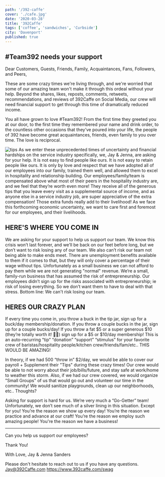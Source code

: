 ```yaml
---
path: '/392-caffe'
cover: './cafe.jpg'
date: '2020-03-28'
title: '392Caffe'
tags: ['coffee', 'sandwiches', 'Curbside']
city: 'Davenport'
published: true
---
```


## #Team392 needs your support

Dear Customers, Guests, Friends, Family, Acquaintances, Fans, Followers, and Peers,

These are some crazy times we're living through, and we're worried that some of our amazing team won't make it through this ordeal without your help. Beyond the shares, likes, reposts, comments, retweets, recommendations, and reviews of 392Caffe on Social Media, our crew will need financial support to get through this time of dramatically reduced income.

You all have grown to love #Team392! From the first time they greeted you at our door, to the first time they remembered your name and drink order, to the countless other occasions that they’ve poured into your life, the people of 392 have become great acquaintances, friends, even family to you over time. The love is reciprocal.

![tips](./tips.jpg)
As we enter these unprecedented times of uncertainty and financial hardships on the service industry specifically, we, Jay & Jenna, are asking for your help. It is not easy to find people like ours. It is not easy to retain people like ours. It is only by love and respect that we have adopted all of our employees into our family, trained them well, and allowed them to excel in hospitality and relationship building. Our employees/family/team is compensated above what most of their peers in the hospitality industry are, and we feel that they’re worth even more! They receive all of the generous tips that you leave every visit as a supplemental source of income, and as anyone else in a service industry job, are super appreciative of the extra compensation! Those extra funds really add to their livelihood! As we face this forthcoming economic uncertainty, we want to care first and foremost for our employees, and their livelihoods.

## HERE'S WHERE YOU COME IN

We are asking for your support to help us support our team. We know this crisis won’t last forever, and we’ll be back on our feet before long, but we don’t want to risk losing any of our team. We also can’t risk our team not being able to make ends meet. There are unemployment benefits available to them if it comes to that, but they will only cover a percentage of their wage without tips. Unfortunately as a small business we can not afford to pay them while we are not generating "normal" revenue. We’re a small, family-run business that has assumed the risk of entrepreneurship. Our employees didn’t sign up for the risks associated with entrepreneurship; ie risk of losing everything. So we don’t want them to have to deal with that stress. Bottom line: We can't risk losing our team.

## HERES OUR CRAZY PLAN

If every time you come in, you throw a buck in the tip jar, sign up for a buck/day membership/donation. If you throw a couple bucks in the jar, sign up for a couple bucks/day! If you throw a fat $5 or a super generous $10 (they’re totally worth it! 🙌😍) sign up for a $5 or $10/day membership! This is an auto-recurring “tip” “donation” “support” “stimulus” for your favorite crew of baristas/hospitality people/kitchen crew/friends/fam/etc.. THIS WOULD BE AMAZING!

In theory, if we had 500 “throw in” \$2/day, we would be able to cover our payroll + Supplement their "Tips" during these crazy times! Our crew would be able to not worry about their job/bills/future, and stay safe at work/home to weather this storm. Also, if we had our crew covered, we would organize "Small Groups" of us that would go out and volunteer our time in the community! We would sanitize playgrounds, clean up our neighborhoods, etc.. Thoughts?

Asking for support is hard for us. We’re very much a “Go-Getter” team! Unfortunately, we don’t see much of a silver lining in this situation. Except for you! You’re the reason we show up every day! You’re the reason we practice and advance at our craft! You’re the reason we employ such amazing people! You're the reason we have a business!

---

Can you help us support our employees?

Thank You!

With Love,
Jay & Jenna Sanders

Please don't hesitate to reach out to us if you have any questions.
Jay@392Caffe.com
https://www.392caffe.com/swag

